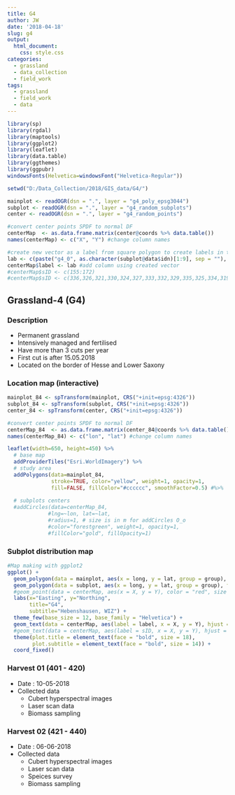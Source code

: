```yaml
---
title: G4
author: JW
date: '2018-04-18'
slug: g4
output:
  html_document:
    css: style.css
categories:
  - grassland
  - data_collection
  - field_work
tags:
  - grassland
  - field_work
  - data
---
```


```r
library(sp)
library(rgdal)
library(maptools)
library(ggplot2)
library(leaflet)
library(data.table)
library(ggthemes)
library(ggpubr)
windowsFonts(Helvetica=windowsFont("Helvetica-Regular"))

setwd("D:/Data_Collection/2018/GIS_data/G4/")

mainplot <- readOGR(dsn = ".", layer = "g4_poly_epsg3044")
subplot <- readOGR(dsn = ".", layer = "g4_random_subplots")
center <- readOGR(dsn = ".", layer = "g4_random_points")

#convert center points SPDF to normal DF
centerMap  <- as.data.frame.matrix(center@coords %>% data.table()) 
names(centerMap) <- c("X", "Y") #change column names

#create new vector as a label from square polygon to create labels in the map
lab <- c(paste("g4_0", as.character(subplot@data$idn)[1:9], sep = ""), paste("g4_", as.character(subplot@data$idn[10:20]), sep = ""))
centerMap$label <- lab #add column using created vector
#centerMap$sID <- c(155:172)
#centerMap$sID <- c(336,326,321,330,324,327,333,332,329,335,325,334,319,323,331,320,322,328)
```

## Grassland-4 (G4)

### Description

* Permanent grassland
* Intensively managed and fertilised
* Have more than 3 cuts per year
* First cut is after 15.05.2018
* Located on the border of Hesse and Lower Saxony

### Location map (interactive)

```r

mainplot_84 <- spTransform(mainplot, CRS("+init=epsg:4326"))
subplot_84 <- spTransform(subplot, CRS("+init=epsg:4326"))
center_84 <- spTransform(center, CRS("+init=epsg:4326"))

#convert center points SPDF to normal DF
centerMap_84  <- as.data.frame.matrix(center_84@coords %>% data.table()) 
names(centerMap_84) <- c("lon", "lat") #change column names

leaflet(width=650, height=450) %>%
  # base map
  addProviderTiles("Esri.WorldImagery") %>%
  # study area
  addPolygons(data=mainplot_84,
              stroke=TRUE, color="yellow", weight=1, opacity=1,
              fill=FALSE, fillColor="#cccccc", smoothFactor=0.5) #%>%
  
  # subplots centers
  #addCircles(data=centerMap_84,
             #lng=~lon, lat=~lat,
             #radius=1, # size is in m for addCircles O_o
             #color="forestgreen", weight=1, opacity=1,
             #fillColor="gold", fillOpacity=1)

```


### Subplot distribution map

```r
#Map making with ggplot2
ggplot() + 
  geom_polygon(data = mainplot, aes(x = long, y = lat, group = group), fill = "azure2", color = "black") + 
  geom_polygon(data = subplot, aes(x = long, y = lat, group = group), fill = "forestgreen", color = "darkgreen") +
  #geom_point(data = centerMap, aes(x = X, y = Y), color = "red", size = 1) +
  labs(x="Easting", y="Northing", 
       title="G4", 
       subtitle="Hebenshausen, WIZ") +
  theme_few(base_size = 12, base_family = "Helvetica") +
  geom_text(data = centerMap, aes(label = label, x = X, y = Y), hjust = 0.5, vjust = 2, size=3) +
  #geom_text(data = centerMap, aes(label = sID, x = X, y = Y), hjust = 0.5, vjust = -1.5, size=3) +
  theme(plot.title = element_text(face = "bold", size = 18),
        plot.subtitle = element_text(face = "bold", size = 14)) +
  coord_fixed() 
```

### Harvest 01 (401 - 420)

* Date : 10-05-2018
* Collected data
    + Cubert hyperspectral images
    + Laser scan data
    + Biomass sampling
    
### Harvest 02 (421 - 440)

* Date : 06-06-2018
* Collected data
    + Cubert hyperspectral images
    + Laser scan data
    + Speices survey
    + Biomass sampling